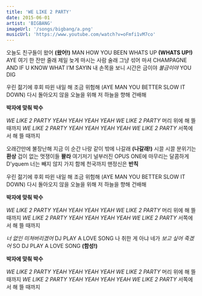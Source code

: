```yaml
---
title: 'WE LIKE 2 PARTY'
date: 2015-06-01
artist: 'BIGBANG'
imageUrl: '/songs/bigbang/a.png'
musicUrl: 'https://www.youtube.com/watch?v=oFmfi1vM7co'
---
```


오늘도 친구들이 왔어 **(왔어!)**
MAN HOW YOU BEEN WHATS UP **(WHATS UP!)**
AYE 여기 한 잔만 줄래
제일 늦게 마시는 사람 술래
그냥 섞어 마셔 CHAMPAGNE
AND IF U KNOW WHAT I’M SAYIN
내 손목을 보니 시간은 금이야
*불금이야* YOU DIG

우린 젊기에 후회 따윈 내일 해
조금 위험해
(AYE MAN YOU BETTER SLOW IT DOWN)
다시 돌아오지 않을
오늘을 위해 저 하늘을 향해 건배해

**박자에 맞춰 박수**

*WE LIKE 2 PARTY*
*YEAH YEAH YEAH YEAH*
*WE LIKE 2 PARTY*
머리 위에 해 뜰 때까지
*WE LIKE 2 PARTY*
*YEAH YEAH YEAH YEAH*
*WE LIKE 2 PARTY*
서쪽에서 해 뜰 때까지

오래간만에 불장난해
지금 이 순간 나랑 같이 밖에 나갈래 **(나갈래!)**
시끌 시끌 분위기는 **환상**
겁이 없는 멋쟁이들 **꽐라**
여기저기 널부러진 OPUS ONE에
마무리는 달콤하게 D’yquem
너는 빼지 않지 가지 함께 천국까지
맨정신은 **반칙**

우린 젊기에 후회 따윈 내일 해
조금 위험해
(AYE MAN YOU BETTER SLOW IT DOWN)
다시 돌아오지 않을
오늘을 위해 저 하늘을 향해 건배해

**박자에 맞춰 박수**

*WE LIKE 2 PARTY*
*YEAH YEAH YEAH YEAH*
*WE LIKE 2 PARTY*
머리 위에 해 뜰 때까지
*WE LIKE 2 PARTY*
*YEAH YEAH YEAH YEAH*
*WE LIKE 2 PARTY*
서쪽에서 해 뜰 때까지

*너 없인 미쳐버리겠어*
DJ PLAY A LOVE SONG
나 취한 게 아냐 네가 *보고 싶어 죽겠어*
SO DJ PLAY A LOVE SONG **(함성!)**

**박자에 맞춰 박수**

*WE LIKE 2 PARTY*
*YEAH YEAH YEAH YEAH*
*WE LIKE 2 PARTY*
머리 위에 해 뜰 때까지
*WE LIKE 2 PARTY*
*YEAH YEAH YEAH YEAH*
*WE LIKE 2 PARTY*
서쪽에서 해 뜰 때까지
